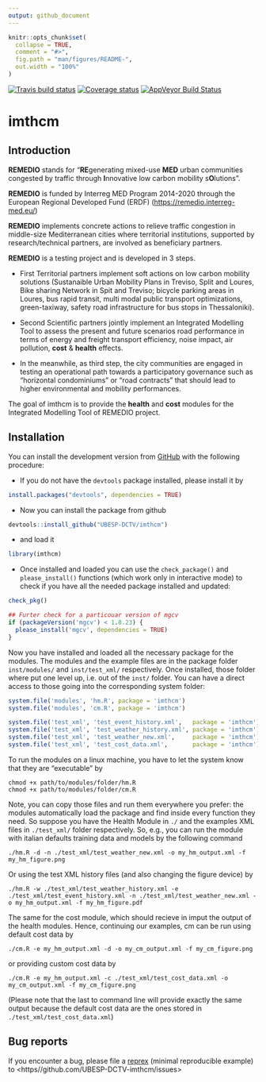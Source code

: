 ```yaml
---
output: github_document
---
```


<!-- README.md is generated from README.Rmd. Please edit that file -->

```r
knitr::opts_chunk$set(
  collapse = TRUE,
  comment = "#>",
  fig.path = "man/figures/README-",
  out.width = "100%"
)
```

[![Travis build status](https://travis-ci.org/UBESP-DCTV/imthcm.svg?branch=master)](https://travis-ci.org/UBESP-DCTV/imthcm.svg?branch=master)
[![Coverage status](https://codecov.io/gh/UBESP-DCTV/imthcm/branch/master/graph/badge.svg)](https://codecov.io/github/UBESP-DCTV/imthcm?branch=master)
[![AppVeyor Build Status](https://ci.appveyor.com/api/projects/status/oalfbbranadcxwp6?svg=true)](https://ci.appveyor.com/project/CorradoLanera/imthcm)


# imthcm

## Introduction

**REMEDIO** stands for “**RE**generating mixed-use **MED** urban communities
congested by traffic through **I**nnovative low carbon mobility s**O**lutions”.

**REMEDIO** is funded by Interreg MED Program 2014-2020 through the European
Regional Developed Fund (ERDF) (<https://remedio.interreg-med.eu/>)

**REMEDIO** implements concrete actions to relieve traffic congestion in
middle-size Mediterranean cities where territorial institutions, supported by
research/technical partners, are involved as beneficiary partners.

**REMEDIO** is a testing project and is developed in 3 steps.

- First Territorial partners implement soft actions on low carbon mobility
  solutions (Sustanaible Urban Mobility Plans  in Treviso, Split and Loures,
  Bike sharing Network in Spit and Treviso; bicycle parking areas in Loures,
  bus rapid transit, multi modal public transport optimizations, green-taxiway,
  safety road infrastructure for bus stops in Thessaloniki).
  
- Second Scientific partners jointly implement an Integrated Modelling Tool to
  assess the present and future scenarios road performance in terms of energy
  and freight transport efficiency, noise impact, air pollution, **cost** &
  **health** effects.
  
- In the meanwhile, as third step, the city communities are engaged in testing
  an operational path towards a participatory governance such as “horizontal
  condominiums” or “road contracts” that should lead to higher environmental
  and mobility performances.

The goal of imthcm is to provide the **health** and **cost** modules for the
Integrated Modelling Tool of REMEDIO project.

## Installation

<!-- You can install the released version of imthmcm from [CRAN](https://CRAN.R-project.org) with: -->

<!-- ``` r -->
<!-- install.packages("imthmcm") -->
<!-- ``` -->

You can install the development version from [GitHub](https://github.com/)
with the following procedure:

- If you do not have the `devtools` package installed, please install it by
```r
install.packages("devtools", dependencies = TRUE)
```

- Now you can install the package from github 
```r
devtools::install_github("UBESP-DCTV/imthcm")
```

- and load it
```r
library(imthcm)
```

- Once installed and loaded you can use the `check_package()` and
  `please_install()` functions (which work only in interactive mode) to
  check if you have all the needed package installed and updated:
```r
check_pkg()

## Furter check for a particouar version of mgcv
if (packageVersion('mgcv') < 1.8.23) {
  please_install('mgcv', dependencies = TRUE)
}
```

Now you have installed and loaded all the necessary package for the modules.
The modules and the example files are in the package folder `inst/modules/`
and `inst/test_xml/` respectively. Once installed, those folder where 
put one level up, i.e. out of the `inst/` folder. You can have a direct
access to those going into the corresponding system folder:

```r
system.file('modules', 'hm.R', package = 'imthcm')
system.file('modules', 'cm.R', package = 'imthcm')

system.file('test_xml', 'test_event_history.xml',   package = 'imthcm')
system.file('test_xml', 'test_weather_history.xml', package = 'imthcm')
system.file('test_xml', 'test_weather_new.xml',     package = 'imthcm')
system.file('test_xml', 'test_cost_data.xml',       package = 'imthcm')
```

To run the modules on a linux machine, you have to let the system know that
they are "executable" by
```
chmod +x path/to/modules/folder/hm.R
chmod +x path/to/modules/folder/cm.R
```
Note, you can copy those files and run them everywhere you prefer: the
modules automatically load the package and find inside every function they
need. So suppose you have the Health Module in `./` and the examples XML
files in `./test_xml/` folder respectively. So, e.g., you can run the module
with italian defaults training data and models by the following command

```
./hm.R -d -n ./test_xml/test_weather_new.xml -o my_hm_output.xml -f my_hm_figure.png
```

Or using the test XML history files (and also changing the figure device) by

```
./hm.R -w ./test_xml/test_weather_history.xml -e ./test_xml/test_event_history.xml -n ./test_xml/test_weather_new.xml -o my_hm_output.xml -f my_hm_figure.pdf
```

The same for the cost module, which should recieve in imput the output of 
the health modules. Hence, continuing our examples, cm can be run using
default cost data by

```
./cm.R -e my_hm_output.xml -d -o my_cm_output.xml -f my_cm_figure.png
```

or providing custom cost data by

```
./cm.R -e my_hm_output.xml -c ./test_xml/test_cost_data.xml -o my_cm_output.xml -f my_cm_figure.png
```

(Please note that the last to command line will provide exactly the same
output because the default cost data are the ones stored in
`./test_xml/test_cost_data.xml`)


## Bug reports
If you encounter a bug, please file a
[reprex](https://github.com/tidyverse/reprex) (minimal reproducible example)
to <https//github.com/UBESP-DCTV-imthcm/issues>
